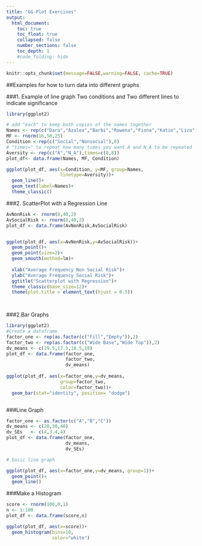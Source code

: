 ```yaml
---
title: "GG-Plot Exercises"
output:
  html_document:
    toc: true
    toc_float: true
    collapsed: false
    number_sections: false
    toc_depth: 1
    #code_folding: hide
---
```


```r
knitr::opts_chunk$set(message=FALSE,warning=FALSE, cache=TRUE)
```
##Examples for how to turn data into different graphs

###1. Example of line graph
Two conditions and Two different lines to indicate significance

```r
library(ggplot2)

# add "each" to keep both copies of the names together 
Names <- rep(c("Dara","Azalea","Barbi","Rowena","Fiona","Katie","Liza","Rita"),each=2)
MF <- rnorm(16,50,25) 
Condition <-rep(c("Social","Nonsocial"),8)
# "times=" to repeat how many times you want A and N_A to be repeated 
Aversity <- rep(c("A","N_A"),times=c(8,8))
plot_df<- data.frame(Names, MF, Condition) 

ggplot(plot_df, aes(x=Condition, y=MF, group=Names,
                    linetype=Aversity))+ 
  geom_line()+
  geom_text(label=Names)+
  theme_classic()

```



###2. ScatterPlot with a Regression Line
```r

AvNonRisk <- rnorm(8,40,2)
AvSocialRisk <- rnorm(8,40,2)
plot_df <- data.frame(AvNonRisk,AvSocialRisk)


ggplot(plot_df, aes(x=AvNonRisk,y=AvSocialRisk))+
  geom_point()+
  geom_point(size=2)+
  geom_smooth(method=lm)+
  
  xlab("Average Frequency Non Social Risk")+
  ylab("Average Frequency Social Risk")+
  ggtitle("Scatterplot with Regression")+
  theme_classic(base_size=12)+
  theme(plot.title = element_text(hjust = 0.5))

       
```

###2.Bar Graphs
```r
library(ggplot2)
#Create a dataframe
factor_one <- rep(as.factor(c("Fill","Empty")),2)
factor_two <- rep(as.factor(c("Wide Base","Wide Top")),2)
dv_means <- c(19.5,17.5,18.5,18)
plot_df <- data.frame(factor_one,
                      factor_two,
                      dv_means)
                      
ggplot(plot_df, aes(x=factor_one,y=dv_means,
                    group=factor_two,
                    color=factor_two))+
  geom_bar(stat="identity", position= "dodge")



```

###Line Graph
```r
factor_one <- as.factor(c("A","B","C"))
dv_means <- c(20,30,40)
dv_SEs   <- c(4,3.4,4)
plot_df <- data.frame(factor_one,
                      dv_means,
                      dv_SEs)

# basic line graph

ggplot(plot_df, aes(x=factor_one,y=dv_means, group=1))+
  geom_point()+
  geom_line()

```


###Make a Histogram
```r
score <- rnorm(100,0,1)
n <- 1:100
plot_df <- data.frame(score,n)

ggplot(plot_df, aes(x=score))+
  geom_histogram(bins=10,
                 color="white")
```

